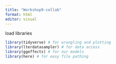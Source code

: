 ```yaml
---
title: "Workshop9-collab"
format: html
editor: visual
---
```

load libraries
```r
library(tidyverse) # for wrangling and plotting
library(lterdatasampler) # for data access
library(ggeffects) # for our models
library(here) # for easy file pathing
```

